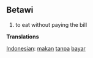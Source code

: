 == Betawi ==

# to eat without paying the bill


'''Translations'''

[[Indonesian]]: [[makan]] [[tanpa]] [[bayar]]